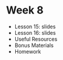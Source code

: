 
# Week 8

- Lesson 15: <Link to="/week-8/lesson-15">slides</Link>
- Lesson 16: <Link to="/week-8/lesson-16">slides</Link>
- Useful Resources
- Bonus Materials
- Homework
